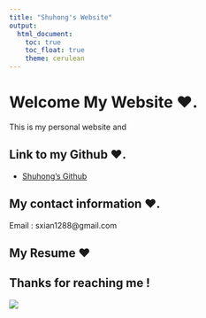 ```yaml
---
title: "Shuhong's Website"
output: 
  html_document:
    toc: true
    toc_float: true
    theme: cerulean
---
```


# Welcome My Website ❤.

This is my personal website and 



## Link to my Github ❤.

* [Shuhong's Github](https://github.com/ShuhongXiang)

## My contact information ❤.

Email : sxian1288@gmail.com

## My Resume ❤


## Thanks for reaching me !

![](images/cat.JPG)
